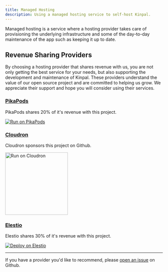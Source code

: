 ```yaml
---
title: Managed Hosting
description: Using a managed hosting service to self-host Kinpal.
---
```


Managed hosting is a service where a hosting provider takes care of provisioning the underlying infrastructure and some of the day-to-day maintenance of the app such as keeping it up to date.

## Revenue Sharing Providers

By choosing a hosting provider that shares revenue with us, you are not only getting the best service for your needs, but also supporting the development and maintenance of Kinpal.
These providers understand the value of our open source project and are committed to helping us grow.
We appreciate their support and hope you will consider using their services.

### [PikaPods](https://pikapods.com)

PikaPods shares 20% of it's revenue with this project.

[![Run on PikaPods](/images/self-hosting/run-on-pikapods.svg)](https://www.pikapods.com/pods?run=rallly)

### [Cloudron](https://cloudron.io)

Cloudron sponsors this project on Github.

<a href="https://www.cloudron.io/store/co.rallly.cloudronapp.html">
  <img
    src="/images/self-hosting/cloudron-logo.svg"
    alt="Run on Cloudron"
    width="200"
  />
</a>

### [Elestio](https://elest.io/)

Elestio shares 30% of it's revenue with this project.

[![Deploy on Elestio](https://elest.io/images/logos/deploy-to-elestio-btn.png)](https://elest.io/open-source/rallly)

---

If you have a provider you'd like to recommend, please [open an issue](https://github.com/opencompute/rallly/issues/new) on Github.
